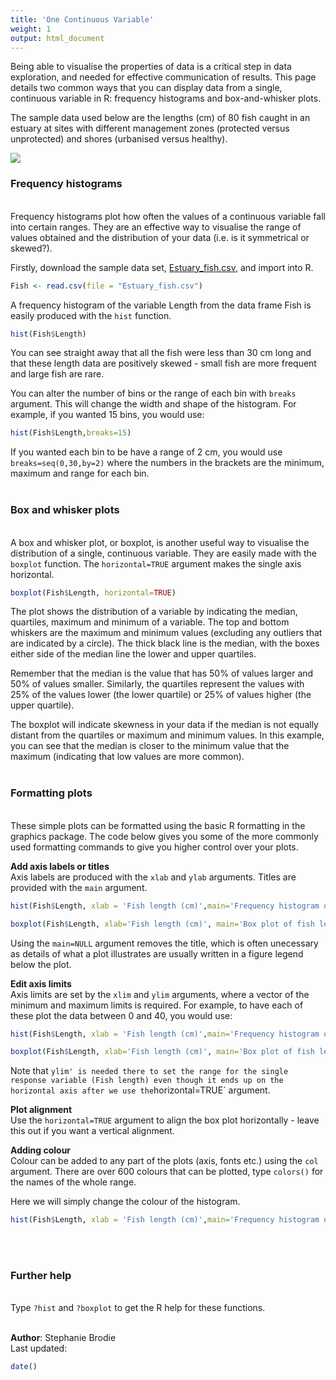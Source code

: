 ```yaml
---
title: 'One Continuous Variable'
weight: 1
output: html_document
---
```


Being able to visualise the properties of data is a critical step in data exploration, and needed for effective communication of results. This page details two common ways that you can display data from a single, continuous variable in R: frequency histograms and box-and-whisker plots.

The sample data used below are the lengths (cm) of 80 fish caught in an estuary at sites with different management zones (protected versus unprotected) and shores (urbanised versus healthy). 

![](Single_continuous_variable_image.jpg)

### Frequency histograms
<br>
Frequency histograms plot how often the values of a continuous variable fall into certain ranges. They are an effective way to visualise the range of values obtained and the distribution of your data (i.e. is it symmetrical or skewed?).

Firstly, download the sample data set,  [Estuary_fish.csv](http://environmentalcomputing.net/wp-content/uploads/2016/05/Estuary_fish.csv), and import into R.

```r
Fish <- read.csv(file = "Estuary_fish.csv")
```

A frequency histogram of the variable Length from the data frame Fish is easily produced with the `hist` function.

```r
hist(Fish$Length)
```

You can see straight away that all the fish were less than 30 cm long and that these length data are positively skewed - small fish are more frequent and large fish are rare.

You can alter the number of bins or the range of each bin with `breaks` argument. This will change the width and shape of the histogram. For example, if you wanted 15 bins, you would use:

```r
hist(Fish$Length,breaks=15)
```

If you wanted each bin to be have a range of 2 cm, you would use `breaks=seq(0,30,by=2)` where the numbers in the brackets are the minimum, maximum and range for each bin.
<br><br>

### Box and whisker plots
<br>
A box and whisker plot, or boxplot, is another useful way to visualise the distribution of a single, continuous variable. They are easily made with the `boxplot` function. The `horizontal=TRUE` argument makes the single axis horizontal.

```r
boxplot(Fish$Length, horizontal=TRUE)
```

The plot shows the distribution of a variable by indicating the median, quartiles, maximum and minimum of a variable. The top and bottom whiskers are the maximum and minimum values (excluding any outliers that are indicated by a circle). The thick black line is the median, with the boxes either side of the median line the lower and upper quartiles. 

Remember that the median is the value that has 50% of values larger and 50% of values smaller. Similarly, the quartiles represent the values with 25% of the values lower (the lower quartile) or 25% of values higher (the upper quartile). 

The boxplot will indicate skewness in your data if the median is not equally distant from the quartiles or maximum and minimum values. In this example, you can see that the median is closer to the minimum value that the maximum (indicating that low values are more common).
<br><br>

### Formatting plots
<br>
These simple plots can be formatted using the basic R formatting in the graphics package. The code below gives you some of the more commonly used formatting commands to give you higher control over your plots.

**Add axis labels or titles**
<br>
Axis labels are produced with the `xlab` and `ylab` arguments. Titles are provided with the `main` argument.

```r
hist(Fish$Length, xlab = 'Fish length (cm)',main='Frequency histogram of fish length')

boxplot(Fish$Length, xlab='Fish length (cm)', main='Box plot of fish length', horizontal = TRUE)
```

Using the `main=NULL` argument removes the title, which is often unecessary as details of what a plot illustrates are usually written in a figure legend below the plot.

**Edit axis limits**
<br>
Axis limits are set by the `xlim` and `ylim` arguments, where a vector of the minimum and maximum limits is required. For example, to have each of these plot the data between 0 and 40, you would use:

```r
hist(Fish$Length, xlab = 'Fish length (cm)',main='Frequency histogram of fish length', xlim=c(0,40))

boxplot(Fish$Length, xlab='Fish length (cm)', main='Box plot of fish length', ylim=c(0,40), horizontal = TRUE)
```

Note that `ylim' is needed there to set the range for the single response variable (Fish length) even though it ends up on the horizontal axis after we use the `horizontal=TRUE` argument.
<br>

**Plot alignment**
<br>
Use the `horizontal=TRUE` argument to align the box plot horizontally - leave this out if you want a vertical alignment.
<br>

**Adding colour**
<br>
Colour can be added to any part of the plots (axis, fonts etc.) using the `col` argument. There are over 600 colours that can be plotted, type `colors()` for the names of the whole range.

Here we will simply change the colour of the histogram.
```r
hist(Fish$Length, xlab = 'Fish length (cm)',main='Frequency histogram of fish length', col="red")
```
<br><br>

### Further help
<br>
Type `?hist` and `?boxplot` to get the R help for these functions. 
<br><br>

**Author**: Stephanie Brodie
<br>
Last updated:
```r
date()
```

